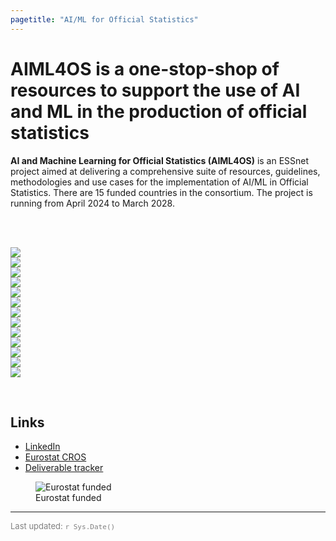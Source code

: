 ```yaml
---
pagetitle: "AI/ML for Official Statistics"
---
```


# **AIML4OS** is a one-stop-shop of resources to support the use of AI and ML in the production of official statistics

**AI and Machine Learning for Official Statistics (AIML4OS)** is an ESSnet project aimed at delivering a comprehensive suite of resources, guidelines, methodologies and use cases for the implementation of AI/ML in Official Statistics. There are 15 funded countries in the consortium. The project is running from April 2024 to March 2028.

<br><br>

<div class="icon-grid">
  <div class="row">
  <div class="col-sm-1"></div>
  <div class="col-sm-2">
  <a href="wp_landing_page.html"><img src="images/wp1.jpg"></a>
  </div>
  <div class="col-sm-2">
  <a href="wp_landing_page.html"><img src="images/wp2.jpg"></a>
  </div>
  <div class="col-sm-2">
  <a href="wp_landing_page.html"><img src="images/wp3.jpg"></a>
  </div>
  <div class="col-sm-2">
  <a href="wp_landing_page.html"><img src="images/wp4.jpg"></a>
  </div>
  <div class="col-sm-2">
  <a href="wp_landing_page.html"><img src="images/wp5.jpg"></a>
  </div>
  <div class="col-sm-1"></div>
  </div>
  <div class="row">
  <div class="col-sm-1"></div>
  <div class="col-sm-2">
  <a href="wp_landing_page.html"><img src="images/wp6.jpg"></a>
  </div>
  <div class="col-sm-2">
  <a href="wp_landing_page.html"><img src="images/wp7.jpg"></a>
  </div>
  <div class="col-sm-2">
  <a href="wp_landing_page.html"><img src="images/wp8.jpg"></a>
  </div>
  <div class="col-sm-2">
  <a href="wp_landing_page.html"><img src="images/wp9.jpg"></a>
  </div>
  <div class="col-sm-2">
  <a href="wp_landing_page.html"><img src="images/wp10.jpg"></a>
  </div>
  <div class="col-sm-1"></div>
  </div>
  <div class="row">
  <div class="col-sm-3"></div>
  <div class="col-sm-2">
  <a href="wp_landing_page.html"><img src="images/wp11.jpg"></a>
  </div>
  <div class="col-sm-2">
  <a href="wp_landing_page.html"><img src="images/wp12.jpg"></a>
  </div>
  <div class="col-sm-2">
  <a href="wp_landing_page.html"><img src="images/wp13.jpg"></a>
  </div>
  <div class="col-sm-3"></div>
  </div>
</div>


<br>

## Links

- [LinkedIn](https://www.linkedin.com/company/essnet-aiml4os/)
- [Eurostat CROS](https://cros.ec.europa.eu/dashboard/aiml4os)
- [Deliverable tracker](https://aiml4os.shinyapps.io/project_tracker)

![Eurostat funded](images/eurostat_funding.png){style="max-width: 100%; height: auto;"}



<!-- <center> -->

<!-- <a href="https://f1000research.com/articles/11-770" target="_blank"><img src="images/f1000paper.png" /></a> -->

<!-- </center> -->


---

<p style ="color:grey; font-size: 13px;">Last updated: `r Sys.Date()`</p>
